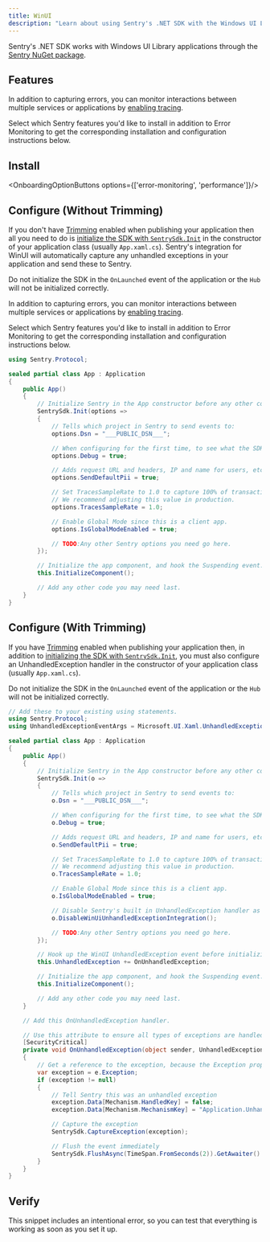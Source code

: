 ```yaml
---
title: WinUI
description: "Learn about using Sentry's .NET SDK with the Windows UI Library"
---
```


Sentry's .NET SDK works with Windows UI Library applications through the [Sentry NuGet package](https://www.nuget.org/packages/Sentry).

## Features

In addition to capturing errors, you can monitor interactions between multiple services or applications by [enabling tracing](/concepts/key-terms/tracing/).

Select which Sentry features you'd like to install in addition to Error Monitoring to get the corresponding installation and configuration instructions below.

## Install

<OnboardingOptionButtons options={['error-monitoring', 'performance']}/>

<PlatformContent includePath="getting-started-install" />

## Configure (Without Trimming)

If you don't have [Trimming](https://learn.microsoft.com/en-us/dotnet/core/deploying/trimming/trimming-options?pivots=dotnet-8-0) enabled when publishing your application then all you need to do is [initialize the SDK with `SentrySdk.Init`](/platforms/dotnet/) in the constructor of your application class (usually `App.xaml.cs`). Sentry's integration for WinUI will automatically capture any unhandled exceptions in your application and send these to Sentry.

<Alert>

Do not initialize the SDK in the `OnLaunched` event of the application or the `Hub` will not be initialized correctly.

</Alert>


In addition to capturing errors, you can monitor interactions between multiple services or applications by [enabling tracing](/concepts/key-terms/tracing/).

Select which Sentry features you'd like to install in addition to Error Monitoring to get the corresponding installation and configuration instructions below.

```csharp {"onboardingOptions": {"performance": "19-22"}}
using Sentry.Protocol;

sealed partial class App : Application
{
    public App()
    {
        // Initialize Sentry in the App constructor before any other code, to ensure you capture all possible exceptions.
        SentrySdk.Init(options =>
        {
            // Tells which project in Sentry to send events to:
            options.Dsn = "___PUBLIC_DSN___";

            // When configuring for the first time, to see what the SDK is doing:
            options.Debug = true;

            // Adds request URL and headers, IP and name for users, etc.
            options.SendDefaultPii = true;

            // Set TracesSampleRate to 1.0 to capture 100% of transactions for tracing.
            // We recommend adjusting this value in production.
            options.TracesSampleRate = 1.0;

            // Enable Global Mode since this is a client app.
            options.IsGlobalModeEnabled = true;

            // TODO:Any other Sentry options you need go here.
        });

        // Initialize the app component, and hook the Suspending event.
        this.InitializeComponent();

        // Add any other code you may need last.
    }
}
```

## Configure (With Trimming)

If you have [Trimming](https://learn.microsoft.com/en-us/dotnet/core/deploying/trimming/trimming-options?pivots=dotnet-8-0) enabled when publishing your application then, in addition to [initializing the SDK with `SentrySdk.Init`](/platforms/dotnet/), you must also configure an UnhandledException handler in the constructor of your application class (usually `App.xaml.cs`).

<Alert>

Do not initialize the SDK in the `OnLaunched` event of the application or the `Hub` will not be initialized correctly.

</Alert>


```csharp {"onboardingOptions": {"performance": "21-24"}}
// Add these to your existing using statements.
using Sentry.Protocol;
using UnhandledExceptionEventArgs = Microsoft.UI.Xaml.UnhandledExceptionEventArgs;

sealed partial class App : Application
{
    public App()
    {
        // Initialize Sentry in the App constructor before any other code, to ensure you capture all possible exceptions.
        SentrySdk.Init(o =>
        {
            // Tells which project in Sentry to send events to:
            o.Dsn = "___PUBLIC_DSN___";

            // When configuring for the first time, to see what the SDK is doing:
            o.Debug = true;

            // Adds request URL and headers, IP and name for users, etc.
            o.SendDefaultPii = true;

            // Set TracesSampleRate to 1.0 to capture 100% of transactions for tracing.
            // We recommend adjusting this value in production.
            o.TracesSampleRate = 1.0;

            // Enable Global Mode since this is a client app.
            o.IsGlobalModeEnabled = true;

            // Disable Sentry's built in UnhandledException handler as this won't work with AOT compilation
            o.DisableWinUiUnhandledExceptionIntegration();

            // TODO:Any other Sentry options you need go here.
        });

        // Hook up the WinUI UnhandledException event before initializing the app component.
        this.UnhandledException += OnUnhandledException;

        // Initialize the app component, and hook the Suspending event.
        this.InitializeComponent();

        // Add any other code you may need last.
    }

    // Add this OnUnhandledException handler.

    // Use this attribute to ensure all types of exceptions are handled.
    [SecurityCritical]
    private void OnUnhandledException(object sender, UnhandledExceptionEventArgs e)
    {
        // Get a reference to the exception, because the Exception property is cleared when accessed.
        var exception = e.Exception;
        if (exception != null)
        {
            // Tell Sentry this was an unhandled exception
            exception.Data[Mechanism.HandledKey] = false;
            exception.Data[Mechanism.MechanismKey] = "Application.UnhandledException";

            // Capture the exception
            SentrySdk.CaptureException(exception);

            // Flush the event immediately
            SentrySdk.FlushAsync(TimeSpan.FromSeconds(2)).GetAwaiter().GetResult();
        }
    }
}
```

## Verify

This snippet includes an intentional error, so you can test that everything is working as soon as you set it up.

<PlatformContent includePath="getting-started-verify" />
